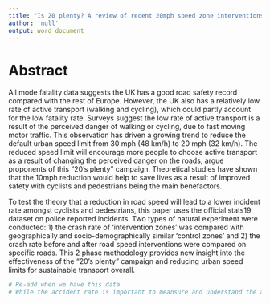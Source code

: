 ```yaml
---
title: "Is 20 plenty? A review of recent 20mph speed zone interventions"
author: 'null'
output: word_document
---
```


# Abstract

All mode fatality data suggests the UK has a good road safety record compared with the rest of Europe. However, the UK also has a relatively low rate of active transport (walking and cycling), which could partly account for the low fatality rate. Surveys suggest the low rate of active transport is a result of the perceived danger of walking or cycling, due to fast moving motor traffic. This observation has driven a growing trend to reduce the default urban speed limit from 30 mph (48 km/h) to 20 mph (32 km/h). The reduced speed limit will encourage more people to choose active transport as a result of changing the perceived danger on the roads, argue proponents of this "20's plenty" campaign. Theoretical studies have shown that the 10mph reduction would help to save lives as a result of improved safety with cyclists and pedestrians being the main benefactors. 

To test the theory that a reduction in road speed will lead to a lower incident rate amongst cyclists and pedestrians, this paper uses the official stats19 dataset on police reported incidents. Two types of natural experiment were conducted: 1) the crash rate of 'intervention zones' was compared with geographically and socio-demographically similar 'control zones' and 2) the crash rate before and after road speed interventions were compared on specific roads. This 2 phase methodology provides new insight into the effectiveness of the "20's plenty" campaign and reducing urban speed limits for sustainable transport overall.

```r
# Re-add when we have this data
# While the accident rate is important to meansure and understand the actual speed of vehicles is also important to measure. Data from cara telemetry systems will also be analysed at the same locations in order to dtermin if there has been a significant reduction in the average traffic speed. 
```

